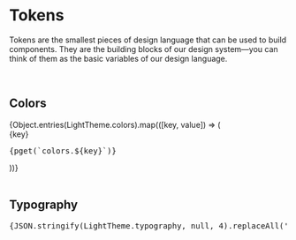 
<Meta title="Tokens" />

# Tokens

Tokens are the smallest pieces of design language that can be used to build components. They are the building blocks of our design system—you can think of them as the basic variables of our design language.

<br />

## Colors

<div
    style={{
        width: '100%',
        display: 'grid',
        gridTemplateColumns: 'repeat(auto-fill, minmax(320px, 1fr))',
        gridTemplateRows: 'auto',
        alignItems: 'center',
        gap: '1rem',
    }}
>
    {Object.entries(LightTheme.colors).map(([key, value]) => (
        <div key={key} style={{ display: 'flex', flexDirection: 'row', alignItems: 'center' }}>
            <div
                style={{
                    width: '2rem',
                    height: '2rem',
                    backgroundColor: pvar(`colors.${key}`),
                    borderColor: pvar(`colors.borderSelected`),
                    borderWidth: '1px',
                    borderStyle: 'solid',
                    marginRight: '1rem',
                }}
            />
            <div style={{ color: pvar('colors.contentPrimary') }}>
                <span style={{ fontWeight: pvar('typography.boldFontWeight') }}>{key}</span>
                <br />
                <pre style={{ fontSize: '14px' }}>{pget(`colors.${key}`)}</pre>
            </div>
        </div>
    ))}
</div>

<br />

## Typography

<div>
    <pre style={{ color: pvar('colors.contentPrimary') }}>{JSON.stringify(LightTheme.typography, null, 4).replaceAll('"', '').replaceAll(',', '\n').replaceAll('{', '\n').replaceAll('}', '\n').replaceAll('\\', '')}</pre>
</div>

